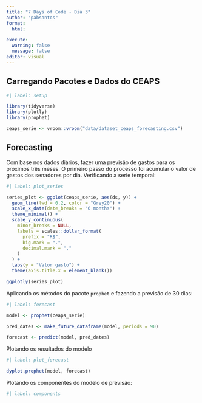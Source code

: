 ```yaml
---
title: "7 Days of Code - Dia 3"
author: "pabsantos"
format: 
  html:

execute: 
  warning: false
  message: false
editor: visual
---
```


## Carregando Pacotes e Dados do CEAPS

```r
#| label: setup

library(tidyverse)
library(plotly)
library(prophet)

ceaps_serie <- vroom::vroom("data/dataset_ceaps_forecasting.csv")
```

## Forecasting

Com base nos dados diários, fazer uma previsão de gastos para os próximos três meses. O primeiro passo do processo foi acumular o valor de gastos dos senadores por dia. Verificando a serie temporal:

```r
#| label: plot_series

series_plot <- ggplot(ceaps_serie, aes(ds, y)) +
  geom_line(lwd = 0.2, color = "Grey20") +
  scale_x_date(date_breaks = "6 months") +
  theme_minimal() +
  scale_y_continuous(
    minor_breaks = NULL,
    labels = scales::dollar_format(
      prefix = "R$",
      big.mark = ".",
      decimal.mark = ","
    )
  ) +
  labs(y = "Valor gasto") +
  theme(axis.title.x = element_blank())

ggplotly(series_plot)
```

Aplicando os métodos do pacote `prophet` e fazendo a previsão de 30 dias:

```r
#| label: forecast

model <- prophet(ceaps_serie)

pred_dates <- make_future_dataframe(model, periods = 90)

forecast <- predict(model, pred_dates)
```

Plotando os resultados do modelo

```r
#| label: plot_forecast

dyplot.prophet(model, forecast)

```

Plotando os componentes do modelo de previsão:

```r
#| label: components
```

